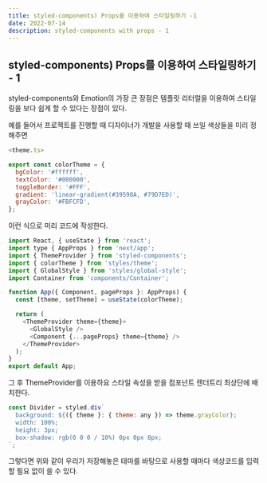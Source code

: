 ```yaml
---
title: styled-components) Props를 이용하여 스타일링하기 -1
date: 2022-07-14
description: styled-components with props - 1
---
```


## styled-components) Props를 이용하여 스타일링하기 - 1

styled-components와 Emotion의 가장 큰 장점은 템플릿 리터럴을 이용하여 스타일링을 보다 쉽게 할 수 있다는 장점이 있다.

예를 들어서 프로젝트를 진행할 때 디자이너가 개발을 사용할 때 쓰일 색상들을 미리 정해주면

```js
<theme.ts>

export const colorTheme = {
  bgColor: '#ffffff',
  textColor: '#000000',
  toggleBorder: '#FFF',
  gradient: 'linear-gradient(#39598A, #79D7ED)',
  grayColor: '#FBFCFD',
};
```

이런 식으로 미리 코드에 작성한다.

```js
import React, { useState } from 'react';
import type { AppProps } from 'next/app';
import { ThemeProvider } from 'styled-components';
import { colorTheme } from 'styles/theme';
import { GlobalStyle } from 'styles/global-style';
import Container from 'components/Container';

function App({ Component, pageProps }: AppProps) {
  const [theme, setTheme] = useState(colorTheme);

  return (
    <ThemeProvider theme={theme}>
      <GlobalStyle />
      <Component {...pageProps} theme={theme} />
    </ThemeProvider>
  );
}
export default App;
```

그 후 ThemeProvider를 이용하요 스타일 속성을 받을 컴포넌트 렌더트리 최상단에 배치한다.

```js
const Divider = styled.div`
  background: ${({ theme }: { theme: any }) => theme.grayColor};
  width: 100%;
  height: 3px;
  box-shadow: rgb(0 0 0 / 10%) 0px 0px 8px;
`;
```

그렇다면 위와 같이 우리가 저장해놓은 테마를 바탕으로 사용할 때마다 색상코드를 입력할 필요 없이 쓸 수 있다.
